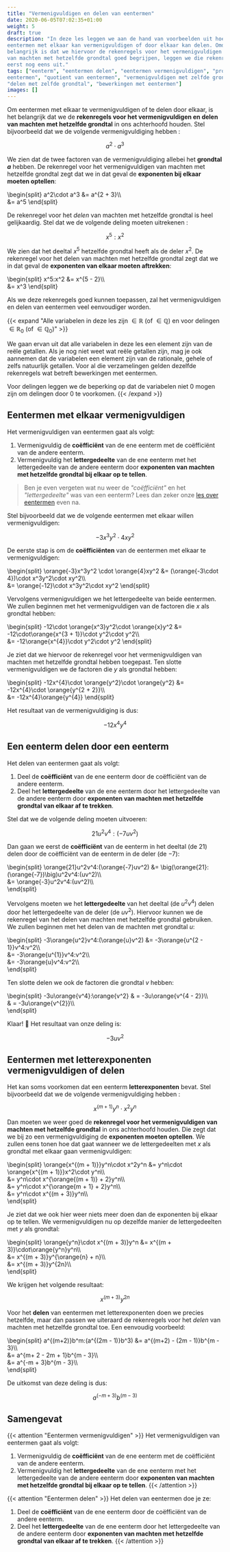 ```yaml
---
title: "Vermenigvuldigen en delen van eentermen"
date: 2020-06-05T07:02:35+01:00
weight: 5
draft: true
description: "In deze les leggen we aan de hand van voorbeelden uit hoe je
eentermen met elkaar kan vermenigvuldigen of door elkaar kan delen. Omdat het
belangrijk is dat we hiervoor de rekenregels voor het vermenigvuldigen en delen
van machten met hetzelfde grondtal goed begrijpen, leggen we die rekenregels
eerst nog eens uit."
tags: ["eenterm", "eentermen delen", "eentermen vermenigvuldigen", "product van
eentermen", "quotient van eentermen", "vermenigvuldigen met zelfde grondtal",
"delen met zelfde grondtal", "bewerkingen met eentermen"]
images: []
---
```


Om eentermen met elkaar te vermenigvuldigen of te delen door elkaar, is het
belangrijk dat we de **rekenregels voor het vermenigvuldigen en delen van
machten met hetzelfde grondtal** in ons achterhoofd houden. Stel bijvoorbeeld
dat we de volgende vermenigvuldiging hebben
<Mute text="(waarbij $a \in \mathbb{R}$)" />:

$$a^2\cdot a^3$$

We zien dat de twee factoren van de vermenigvuldiging allebei het **grondtal
$a$** hebben. De rekenregel voor het vermenigvuldigen van machten met hetzelfde
grondtal zegt dat we in dat geval de **exponenten bij elkaar moeten optellen**:

\begin{split}
a^2\cdot a^3 &= a^{2 + 3}\\\\\
 &= a^5
\end{split}

De rekenregel voor het _delen_ van machten met hetzelfde grondtal is heel
gelijkaardig. Stel dat we de volgende deling moeten uitrekenen
<Mute text="(waarbij $x \in \mathbb{R}_0$)" />:

$$x^5:x^2$$

We zien dat het deeltal $x^5$ hetzelfde grondtal heeft als de deler $x^2$. De
rekenregel voor het delen van machten met hetzelfde grondtal zegt dat we in dat
geval de **exponenten van elkaar moeten aftrekken**:

\begin{split}
x^5:x^2 &= x^{5 - 2}\\\\\
 &= x^3
\end{split}

Als we deze rekenregels goed kunnen toepassen, zal het vermenigvuldigen en
delen van eentermen veel eenvoudiger worden.

{{< expand "Alle variabelen in deze les zijn $\in \mathbb{R}$ (of $\in\mathbb{Q}$) en voor delingen $\in \mathbb{R}_0$ (of $\in\mathbb{Q}_0$)" >}}

We gaan ervan uit dat alle variabelen in deze les een element zijn van de reële
getallen. Als je nog niet weet wat reële getallen zijn, mag je ook aannemen
dat de variabelen een element zijn van de rationale, gehele of zelfs natuurlijk
getallen. Voor al die verzamelingen gelden dezelfde rekenregels wat
betreft bewerkingen met eentermen.

Voor delingen leggen we de beperking op dat de variabelen niet $0$ mogen zijn
om delingen door $0$ te voorkomen.
{{< /expand >}}

## Eentermen met elkaar vermenigvuldigen

Het vermenigvuldigen van eentermen gaat als volgt:

1. Vermenigvuldig de **coëfficiënt** van de ene eenterm met de coëfficiënt van
   de andere eenterm.
2. Vermenigvuldig het **lettergedeelte** van de ene eenterm met het
   lettergedeelte van de andere eenterm door **exponenten van machten met
   hetzelfde grondtal bij elkaar op te tellen**.

> Ben je even vergeten wat nu weer de _"coëfficiënt"_ en het _"lettergedeelte"_
> was van een eenterm? Lees dan zeker onze [les over
> eentermen](../eentermen/eenterm) even na.

Stel bijvoorbeeld dat we de volgende eentermen met elkaar willen
vermenigvuldigen:

$$-3x^3y^2 \cdot 4xy^2$$

De eerste stap is om de **coëfficiënten** van de eentermen met elkaar te
vermenigvuldigen:

\begin{split}
\orange{-3}x^3y^2 \cdot \orange{4}xy^2
&= (\orange{-3\cdot 4})\cdot x^3y^2\cdot xy^2\\\\\
 &= \orange{-12}\cdot x^3y^2\cdot xy^2
\end{split}

Vervolgens vermenigvuldigen we het lettergedeelte van beide eentermen. We
zullen beginnen met het vermenigvuldigen van de factoren die $x$ als grondtal
hebben:

\begin{split}
-12\cdot \orange{x^3}y^2\cdot \orange{x}y^2
&= -12\cdot\orange{x^{3 + 1}}\cdot y^2\cdot y^2\\\\\
 &= -12\orange{x^{4}}\cdot y^2\cdot y^2
\end{split}

Je ziet dat we hiervoor de rekenregel voor het vermenigvuldigen van machten met
hetzelfde grondtal hebben toegepast. Ten slotte vermenigvuldigen we de factoren
die $y$ als grondtal hebben:

\begin{split}
-12x^{4}\cdot \orange{y^2}\cdot \orange{y^2}
&= -12x^{4}\cdot \orange{y^{2 + 2}}\\\\\
 &= -12x^{4}\orange{y^{4}}
\end{split}

Het resultaat van de vermenigvuldiging is dus:

$$-12x^{4}y^{4}$$

## Een eenterm delen door een eenterm

Het delen van eentermen gaat als volgt:

1. Deel de **coëfficiënt** van de ene eenterm door de coëfficiënt van de andere
   eenterm.
2. Deel het **lettergedeelte** van de ene eenterm door het lettergedeelte van
   de andere eenterm door **exponenten van machten met hetzelfde grondtal van
   elkaar af te trekken**.

Stel dat we de volgende deling moeten uitvoeren:

$$21u^2v^4:(-7uv^2)$$

Dan gaan we eerst de **coëfficiënt** van de eenterm in het deeltal (de $21$)
delen door de coëfficiënt van de eenterm in de deler (de $-7$):

\begin{split}
\orange{21}u^2v^4:(\orange{-7}uv^2)
&= \big(\orange{21}:(\orange{-7})\big)u^2v^4:(uv^2)\\\\\
 &= \orange{-3}u^2v^4:(uv^2)\\\\\
\end{split}

Vervolgens moeten we het **lettergedeelte** van het deeltal (de $u^2v^4$) delen
door het lettergedeelte van de deler (de $uv^2$). Hiervoor kunnen we de
rekenregel van het delen van machten met hetzelfde grondtal gebruiken. We
zullen beginnen met het delen van de machten met grondtal $u$:

\begin{split}
-3\orange{u^2}v^4:(\orange{u}v^2)
&= -3\orange{u^{2 - 1}}v^4:v^2\\\\\
 &= -3\orange{u^{1}}v^4:v^2\\\\\
 &= -3\orange{u}v^4:v^2\\\\\
\end{split}

Ten slotte delen we ook de factoren die grondtal $v$ hebben:

\begin{split}
-3u\orange{v^4}:\orange{v^2}
& = -3u\orange{v^{4 - 2}}\\\\\
 & = -3u\orange{v^{2}}\\\\\
\end{split}

Klaar! 🎉 Het resultaat van onze deling is:

$$-3uv^{2}$$

## Eentermen met letterexponenten vermenigvuldigen of delen

Het kan soms voorkomen dat een eenterm **letterexponenten** bevat. Stel
bijvoorbeeld dat we de volgende vermenigvuldiging hebben
<Mute text="($m, n \in \mathbb{Z}$)" />:

$$x^{(m + 1)}y^n\cdot x^2y^n$$

Dan moeten we weer goed de **rekenregel voor het vermenigvuldigen van machten
met hetzelfde grondtal** in ons achterhoofd houden. Die zegt dat we bij zo een
vermenigvuldiging de **exponenten moeten optellen**. We zullen eens tonen hoe
dat gaat wanneer we de lettergedeelten met $x$ als grondtal met elkaar gaan
vermenigvuldigen:

\begin{split}
\orange{x^{(m + 1)}}y^n\cdot x^2y^n
&= y^n\cdot \orange{x^{(m + 1)}}x^2\cdot y^n\\\\\
 &= y^n\cdot x^{\orange{(m + 1)} + 2}y^n\\\\\
 &= y^n\cdot x^{\orange{m + 1} + 2}y^n\\\\\
 &= y^n\cdot x^{(m + 3)}y^n\\\\\
\end{split}

Je ziet dat we ook hier weer niets meer doen dan de exponenten bij elkaar op te
tellen. We vermenigvuldigen nu op dezelfde manier de lettergedeelten met $y$
als grondtal:

\begin{split}
\orange{y^n}\cdot x^{(m + 3)}y^n
&= x^{(m + 3)}\cdot\orange{y^n}y^n\\\\\
 &= x^{(m + 3)}y^{\orange{n} + n}\\\\\
 &= x^{(m + 3)}y^{2n}\\\\\
\end{split}

We krijgen het volgende resultaat:

$$x^{(m + 3)}y^{2n}$$

Voor het **delen** van eentermen met letterexponenten doen we precies
hetzelfde, maar dan passen we uiteraard de rekenregels voor het _delen_ van
machten met hetzelfde grondtal toe. Een eenvoudig voorbeeld:

\begin{split}
a^{(m+2)}b^m:(a^{(2m - 1)}b^3)
&= a^{(m+2) - (2m - 1)}b^{m - 3}\\\\\
 &= a^{m+ 2 - 2m + 1}b^{m - 3}\\\\\
 &= a^{-m + 3}b^{m - 3}\\\\\
\end{split}

De uitkomst van deze deling is dus:

$$a^{(-m+ 3)}b^{(m - 3)}$$

## Samengevat

{{< attention "Eentermen vermenigvuldigen" >}}
Het vermenigvuldigen van eentermen gaat als volgt:

1. Vermenigvuldig de **coëfficiënt** van de ene eenterm met de coëfficiënt van
   de andere eenterm.
2. Vermenigvuldig het **lettergedeelte** van de ene eenterm met het
   lettergedeelte van de andere eenterm door **exponenten van machten met
   hetzelfde grondtal bij elkaar op te tellen**.
   {{< /attention >}}

{{< attention "Eentermen delen" >}}
Het delen van eentermen doe je ze:

1. Deel de **coëfficiënt** van de ene eenterm door de coëfficiënt van de andere
   eenterm.
2. Deel het **lettergedeelte** van de ene eenterm door het lettergedeelte van
   de andere eenterm door **exponenten van machten met hetzelfde grondtal van
   elkaar af te trekken**.
   {{< /attention >}}
